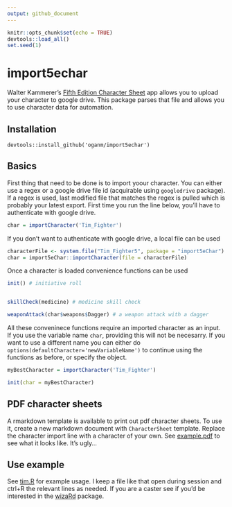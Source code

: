 ```yaml
---
output: github_document
---
```

```r
knitr::opts_chunk$set(echo = TRUE)
devtools::load_all()
set.seed(1)
```

# import5echar

Walter Kammerer's [Fifth Edition Character Sheet](https://play.google.com/store/apps/details?id=com.wgkammerer.testgui.basiccharactersheet.app&hl=en) app allows you to upload your character to google drive. This package parses that file and allows you to use character data for automation.

## Installation

```
devtools::install_github('oganm/import5echar')
```

## Basics

First thing that need to be done is to import yoour character. You can either use a regex or a google drive file id (acquirable using `googledrive` package). If a regex is used, last modified file that matches the regex is pulled which is probably your latest export. First time you run the line below, you'll have to authenticate with google drive.

```r
char = importCharacter('Tim_Fighter')
```

If you don't want to authenticate with google drive, a local file can be used

```r
characterFile <- system.file("Tim_Fighter5", package = "import5eChar")
char = import5eChar::importCharacter(file = characterFile)
```

Once a character is loaded convenience functions can be used

```r
init() # initiative roll


skillCheck(medicine) # medicine skill check

weaponAttack(char$weapons$Dagger) # a weapon attack with a dagger

```

All these conveninece functions require an imported character as an input. If you use the variable name `char`, providing this will not be necesarry. If you want to use a different name you can either do `options(defaultCharacter='newVariableName')` to continue using the functions as before, or specify the object.

```r
myBestCharacter = importCharacter('Tim_Fighter')

init(char = myBestCharacter)
```

## PDF character sheets

A rmarkdown template is available to print out pdf character sheets. To use it, create a new markdown document with `CharacterSheet` template. Replace the character import line with a character of your own. See [example.pdf](inst/skeleton.pdf) to see what it looks like. It's ugly...

## Use example

See [tim.R](tim.R) for example usage. I keep a file like that open during session and ctrl+R the relevant lines as needed. If you are a caster see if you'd be interested in the [wizaRd](https://github.com/oganm/wizaRd) package.
